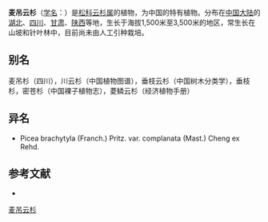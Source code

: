 {{Speciesbox
| name = 麦吊云杉
| image = Picea brachytyla, Christchurch Botanic Gardens.jpg
| status = VU
| status_system = IUCN2.3
| status_ref = <ref name=iucn/>
| genus = Picea
| species = brachytyla
| authority = (Franch.) Pritz.
}}

'''麦吊云杉'''（[[学名|学名]]：{{lang|la|''Picea brachytyla''}}）是[[松科|松科]][[云杉属|云杉属]]的植物，为中国的特有植物。分布在[[中国大陆|中国大陆]]的[[湖北|湖北]]、[[四川|四川]]、[[甘肃|甘肃]]、[[陕西|陕西]]等地，生长于海拔1,500米至3,500米的地区，常生长在山坡和针叶林中，目前尚未由人工引种栽培。

== 别名 ==
麦吊杉（四川），川云杉（中国植物图谱），垂枝云杉（中国树木分类学），垂枝杉，密苍杉（中国裸子植物志），菱鳞云杉（经济植物手册）

== 异名 ==
* Picea brachytyla (Franch.) Pritz. var. complanata (Mast.) Cheng ex Rehd.

== 参考文献 ==
<div class="references-small">
* {{cite web| url =http://www.bioinfo.cn/db05/KmzwSpecies.php?action=view&id=16903| title =麦吊云杉| work =《中国高等植物数据库全库》| publisher =中国科学院微生物研究所| author =昆明植物研究所| accessdate =2009-02-25| deadurl =yes| archiveurl =https://web.archive.org/web/20160305064324/http://www.bioinfo.cn/db05/KmzwSpecies.php?action=view&id=16903| archivedate =2016-03-05}}
</div>
{{Taxonbar|from=Q39529}}

[[Category:云杉属|麦吊云杉]]


{{植物小作品}}